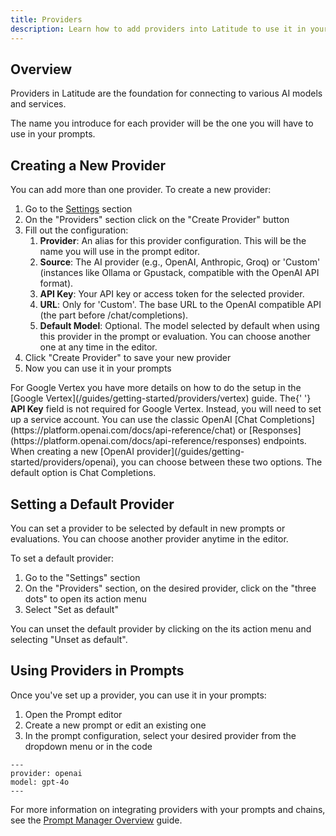 ```yaml
---
title: Providers
description: Learn how to add providers into Latitude to use it in your prompts.
---
```


## Overview

Providers in Latitude are the foundation for connecting to various AI models and services.

The name you introduce for each provider will be the one you will have to use in your prompts.

## Creating a New Provider

You can add more than one provider. To create a new provider:

1. Go to the [Settings](https://app.latitude.so/settings) section
2. On the "Providers" section click on the "Create Provider" button
3. Fill out the configuration:
   1. **Provider**: An alias for this provider configuration. This will be the name you will use in the prompt editor.
   2. **Source**: The AI provider (e.g., OpenAI, Anthropic, Groq) or 'Custom' (instances like Ollama or Gpustack, compatible with the OpenAI API format).
   3. **API Key**: Your API key or access token for the selected provider.
   4. **URL**: Only for 'Custom'. The base URL to the OpenAI compatible API (the part before /chat/completions).
   5. **Default Model**: Optional. The model selected by default when using this provider in the prompt or evaluation. You can choose another one at any time in the editor.
4. Click "Create Provider" to save your new provider
5. Now you can use it in your prompts

<Note>
  For Google Vertex you have more details on how to do the setup in the [Google
  Vertex](/guides/getting-started/providers/vertex) guide. The{' '}
  <strong>API Key</strong> field is not required for Google Vertex. Instead, you
  will need to set up a service account.
</Note>

<Note>
  You can use the classic OpenAI [Chat Completions](https://platform.openai.com/docs/api-reference/chat) or [Responses](https://platform.openai.com/docs/api-reference/responses) endpoints. When creating a new [OpenAI provider](/guides/getting-started/providers/openai), you can choose between these two options. The default option is Chat Completions.
</Note>

## Setting a Default Provider

You can set a provider to be selected by default in new prompts or evaluations. You can choose another provider anytime in the editor.

To set a default provider:

1. Go to the "Settings" section
2. On the "Providers" section, on the desired provider, click on the "three dots" to open its action menu
3. Select "Set as default"

You can unset the default provider by clicking on the its action menu and selecting "Unset as default".

## Using Providers in Prompts

Once you've set up a provider, you can use it in your prompts:

1. Open the Prompt editor
2. Create a new prompt or edit an existing one
3. In the prompt configuration, select your desired provider from the dropdown menu or in the code

```
---
provider: openai
model: gpt-4o
---
```

For more information on integrating providers with your prompts and chains, see the [Prompt Manager Overview](/guides/prompt-manager/overview) guide.
